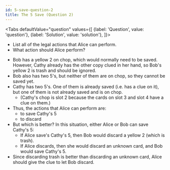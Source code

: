 ```yaml
---
id: 5-save-question-2
title: The 5 Save (Question 2)
---
```



<BeginnersGuideProgress id="5-save-question-2" />

<Tabs
  defaultValue="question"
  values={[
    {label: 'Question', value: 'question'},
    {label: 'Solution', value: 'solution'},
  ]}>
<TabItem value="question">

- List all of the legal actions that Alice can perform.
- What action should Alice perform?

</TabItem>
<TabItem value="solution">

- Bob has a yellow 2 on chop, which would normally need to be saved. However, Cathy already has the other copy clued in her hand, so Bob's yellow 2 is trash and should be ignored.
- Bob also has two 5's, but neither of them are on chop, so they cannot be saved yet.
- Cathy has two 5's. One of them is already saved (i.e. has a clue on it), but one of them is not already saved and is on chop.
  - (Cathy's chop is slot 2 because the cards on slot 3 and slot 4 have a clue on them.)
- Thus, the actions that Alice can perform are:
  - to save Cathy's 5
  - to discard
- But which is better? In this situation, either Alice or Bob can save Cathy's 5:
  - If Alice save's Cathy's 5, then Bob would discard a yellow 2 (which is trash).
  - If Alice discards, then she would discard an unknown card, and Bob would save Cathy's 5.
- Since discarding trash is better than discarding an unknown card, Alice should give the clue to let Bob discard.

</TabItem>
</Tabs>

<FiveSaveQuestion2 />
